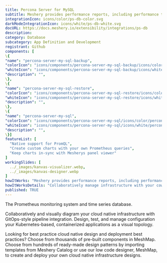 ```yaml
---
title: Percona Server for MySQL
subtitle: Meshery provides performance reports, including performance test results, node resource metrics etc. so that operators may easily understand the overhead of their service mesh’s control plane and data plane in context of the overhead incurred on nodes running within the cluster. In order to generate performance test reports of service meshes and their workloads, Meshery uses Grafana and/or Prometheus as visualization and metrics systems, respectively. This guide outlines the requirements necessary for Meshery to connect to these systems. The steps may vary depending upon the service mesh and its configuration.
integrationIcon: icons/color/ps-db-color.svg
darkModeIntegrationIcon: icons/white/ps-db-white.svg
docURL: https://docs.meshery.io/extensibility/integrations/ps-db
description: 
category: Database
subcategory: App Definition and Development
registrant: Github
components: [
\{
"name": "percona-server-my-sql-backup",
"colorIcon": "icons/components/percona-server-my-sql-backup/icons/color/percona-server-my-sql-backup-color.svg",
"whiteIcon": "icons/components/percona-server-my-sql-backup/icons/white/percona-server-my-sql-backup-white.svg",
"description": "",
\},
\{
"name": "percona-server-my-sql-restore",
"colorIcon": "icons/components/percona-server-my-sql-restore/icons/color/percona-server-my-sql-restore-color.svg",
"whiteIcon": "icons/components/percona-server-my-sql-restore/icons/white/percona-server-my-sql-restore-white.svg",
"description": "",
\},
\{
"name": "percona-server-my-sql",
"colorIcon": "icons/components/percona-server-my-sql/icons/color/percona-server-my-sql-color.svg",
"whiteIcon": "icons/components/percona-server-my-sql/icons/white/percona-server-my-sql-white.svg",
"description": "",
\}]
featureList: [
  "Native support for PromQL",
  "Create custom charts with your own Prometheus queries",
  "Keep charts in-sync with Mesherys panel viewer"
]
workingSlides: [
  ../_images/kanvas-visualizer.webp,
  ../_images/kanvas-designer.webp
]
howItWorks: "Meshery provides performance reports, including performance test results, node resource metrics etc. so that operators may easily understand the overhead of their service mesh’s control plane and data plane in context of the overhead incurred on nodes running within the cluster. In order to generate performance test reports of service meshes and their workloads, Meshery uses Grafana and/or Prometheus as visualization and metrics systems, respectively. This guide outlines the requirements necessary for Meshery to connect to these systems. The steps may vary depending upon the service mesh and its configuration."
howItWorksDetails: "Collaboratively manage infrastructure with your coworkers synchronously sharing the same designs."
published: TRUE
---
```

<p>
The Prometheus monitoring system and time series database.
</p>
<p>
    Collaboratively and visually diagram your cloud native infrastructure with GitOps-style pipeline integration. Design, test, and manage configuration your Kubernetes-based, containerized applications as a visual topology.
</p>
<p>
    Looking for best practice cloud native design and deployment best practices? Choose from thousands of pre-built components in MeshMap. Choose from hundreds of ready-made design patterns by importing templates from Meshery Catalog or use our low code designer, MeshMap, to create and deploy your own cloud native infrastructure designs.
</p>
